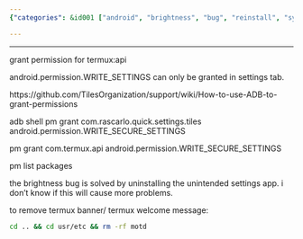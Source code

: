 ```yaml
---
{"categories": &id001 ["android", "brightness", "bug", "reinstall", "system manage", "termux"], "category": "Troubleshooting", "date": "2021-12-20 09:04:08", "description": "In this article, the author provides a step-by-step guide on how to reinstall Termux and troubleshoot common issues like granting required permissions, fixing the brightness bug by uninstalling a settings app, and removing the Termux banner for a customized experience.", "tags": *id001, "title": "After Termux Reinstallation"}

---
```


------

grant permission for termux:api

android.permission.WRITE_SETTINGS can only be granted in settings tab.

https://github.com/TilesOrganization/support/wiki/How-to-use-ADB-to-grant-permissions

adb shell pm grant com.rascarlo.quick.settings.tiles android.permission.WRITE_SECURE_SETTINGS

pm grant com.termux.api android.permission.WRITE_SECURE_SETTINGS

pm list packages

the brightness bug is solved by uninstalling the unintended settings app. i don't know if this will cause more problems.

to remove termux banner/ termux welcome message:
```bash
cd .. && cd usr/etc && rm -rf motd

```

